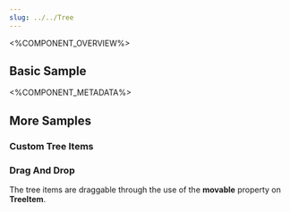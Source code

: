 ```yaml
---
slug: ../../Tree
---
```



<%COMPONENT_OVERVIEW%>

## Basic Sample
<Basic />

<%COMPONENT_METADATA%>

## More Samples

### Custom Tree Items
<CustomTreeItems />

### Drag And Drop
The tree items are draggable through the use of the <b>movable</b> property on <b>TreeItem</b>.

<DragAndDrop />